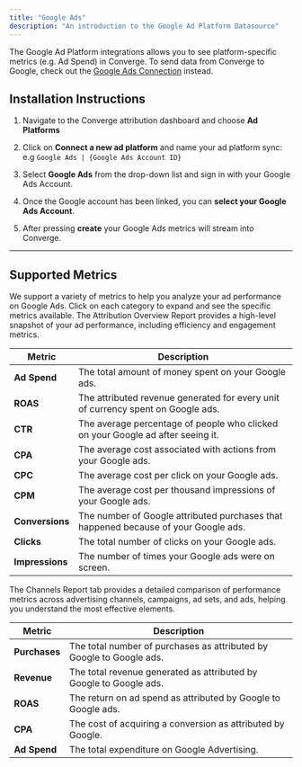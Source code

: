```yaml
---
title: "Google Ads"
description: "An introduction to the Google Ad Platform Datasource"
---
```


<Note> The Google Ad Platform integrations allows you to see platform-specific metrics (e.g. Ad Spend) in Converge. 
To send data from Converge to Google, check out the [Google Ads Connection](../../connections/google-ads) instead.</Note>

## Installation Instructions

<AccordionGroup >
<Accordion icon="list" title="Installation Instructions">

1. Navigate to the Converge attribution dashboard and choose **Ad Platforms** 
   &nbsp;

2. Click on **Connect a new ad platform** and name your ad platform sync: e.g `Google Ads | {Google Ads Account ID}`
   &nbsp;
 
3. Select **Google Ads** from the drop-down list and sign in with your Google Ads Account.
   &nbsp;

4. Once the Google account has been linked, you can **select your Google Ads Account**. 

5. After pressing **create** your Google Ads metrics will stream into Converge.
   &nbsp;


</Accordion>
</AccordionGroup> 

---
## Supported Metrics

We support a variety of metrics to help you analyze your ad performance on Google Ads. Click on each category to expand and see the specific metrics available.
<AccordionGroup>
<Accordion icon="chart-column" title="Overview Report">
The Attribution Overview Report provides a high-level snapshot of your ad performance, including efficiency and engagement metrics.

| Metric        | Description                                                     |
|---------------|-----------------------------------------------------------------|
| **Ad Spend**  | The total amount of money spent on your Google ads.                    |
| **ROAS**      | The attributed revenue generated for every unit of currency spent on Google ads.  |
| **CTR**       | The average percentage of people who clicked on your Google ad after seeing it.       |
| **CPA**       | The average cost associated with actions from your Google ads.         |
| **CPC**       | The average cost per click on your Google ads.                         |
| **CPM**       | The average cost per thousand impressions of your Google ads.          |
| **Conversions** | The number of Google attributed purchases that happened because of your Google ads.    |
| **Clicks**    | The total number of clicks on your Google ads.                         |
| **Impressions**| The number of times your Google ads were on screen.                   |

</Accordion>

<Accordion icon="network-wired" title="Channels Report">
The Channels Report tab provides a detailed comparison of performance metrics across advertising channels, campaigns, ad sets, and ads, helping you understand the most effective elements.

| Metric        | Description                                                  |
|---------------|--------------------------------------------------------------|
| **Purchases** | The total number of purchases as attributed by Google to Google ads.  |
| **Revenue**   | The total revenue generated as attributed by Google to Google ads. |
| **ROAS**      | The return on ad spend as attributed by Google to Google ads.                         |
| **CPA**       | The cost of acquiring a conversion as attributed by Google.        |
| **Ad Spend**  | The total expenditure on Google Advertising.                                |

</Accordion>
</AccordionGroup>